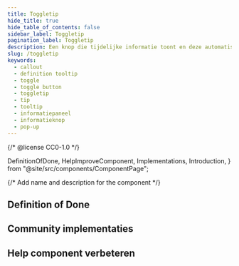 ```yaml
---
title: Toggletip
hide_title: true
hide_table_of_contents: false
sidebar_label: Toggletip
pagination_label: Toggletip
description: Een knop die tijdelijke informatie toont en deze automatisch verbergt wanneer iets anders dan de knop wordt gebruikt.
slug: /toggletip
keywords:
  - callout
  - definition tooltip
  - toggle
  - toggle button
  - toggletip
  - tip
  - tooltip
  - informatiepaneel
  - informatieknop
  - pop-up
---
```


{/* @license CC0-1.0 */}

  DefinitionOfDone,
  HelpImproveComponent,
  Implementations,
  Introduction,
} from "@site/src/components/ComponentPage";

{/* Add name and description for the component */}


<Introduction component={component} headingLevel={1} description={description} />

## Definition of Done

<DefinitionOfDone component={component} headingLevel={3} />

## Community implementaties

<Implementations component={component} headingLevel={3} />

## Help component verbeteren

<HelpImproveComponent component={component} headingLevel={3} />
